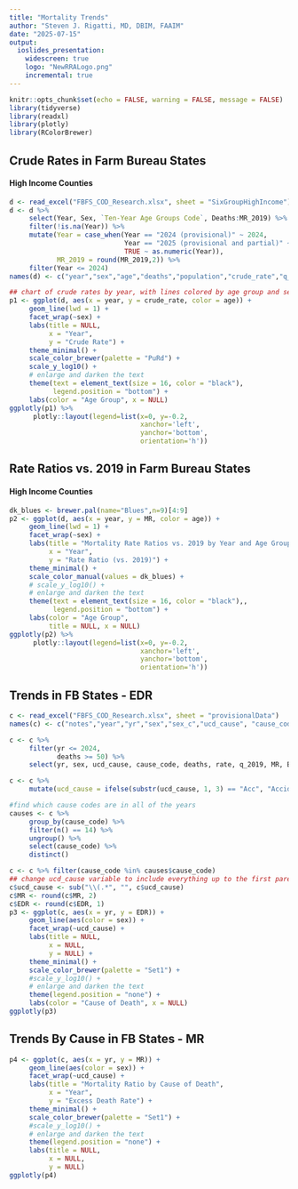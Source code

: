 ```yaml
---
title: "Mortality Trends"
author: "Steven J. Rigatti, MD, DBIM, FAAIM"
date: "2025-07-15"
output:
  ioslides_presentation:
    widescreen: true
    logo: "NewRRALogo.png"
    incremental: true
---
```


```r
knitr::opts_chunk$set(echo = FALSE, warning = FALSE, message = FALSE)
library(tidyverse)
library(readxl)
library(plotly)
library(RColorBrewer)

```



## Crude Rates in Farm Bureau States
#### High Income Counties

```r
d <- read_excel("FBFS_COD_Research.xlsx", sheet = "SixGroupHighIncome")
d <- d %>% 
     select(Year, Sex, `Ten-Year Age Groups Code`, Deaths:MR_2019) %>% 
     filter(!is.na(Year)) %>% 
     mutate(Year = case_when(Year == "2024 (provisional)" ~ 2024,
                             Year == "2025 (provisional and partial)" ~ 2025,
                             TRUE ~ as.numeric(Year)),
            MR_2019 = round(MR_2019,2)) %>% 
     filter(Year <= 2024)
names(d) <- c("year","sex","age","deaths","population","crude_rate","q_2019", "MR")

## chart of crude rates by year, with lines colored by age group and sex in panels
p1 <- ggplot(d, aes(x = year, y = crude_rate, color = age)) +
     geom_line(lwd = 1) +
     facet_wrap(~sex) +
     labs(title = NULL,
          x = "Year",
          y = "Crude Rate") +
     theme_minimal() +
     scale_color_brewer(palette = "PuRd") +
     scale_y_log10() +
     # enlarge and darken the text
     theme(text = element_text(size = 16, color = "black"),
           legend.position = "bottom") +
     labs(color = "Age Group", x = NULL)
ggplotly(p1) %>%
      plotly::layout(legend=list(x=0, y=-0.2,
                                 xanchor='left',
                                 yanchor='bottom',
                                 orientation='h'))
```

## Rate Ratios vs. 2019 in Farm Bureau States
#### High Income Counties

```r
dk_blues <- brewer.pal(name="Blues",n=9)[4:9]
p2 <- ggplot(d, aes(x = year, y = MR, color = age)) +
     geom_line(lwd = 1) +
     facet_wrap(~sex) +
     labs(title = "Mortality Rate Ratios vs. 2019 by Year and Age Group",
          x = "Year",
          y = "Rate Ratio (vs. 2019)") +
     theme_minimal() +
     scale_color_manual(values = dk_blues) +
     # scale_y_log10() +
     # enlarge and darken the text
     theme(text = element_text(size = 16, color = "black"),,
           legend.position = "bottom") +
     labs(color = "Age Group", 
          title = NULL, x = NULL)
ggplotly(p2) %>%
      plotly::layout(legend=list(x=0, y=-0.2,
                                 xanchor='left',
                                 yanchor='bottom',
                                 orientation='h'))
```

## Trends in FB States - EDR
```r
c <- read_excel("FBFS_COD_Research.xlsx", sheet = "provisionalData")
names(c) <- c("notes","year","yr","sex","sex_c","ucd_cause", "cause_code", "deaths", "population", "crude_rate", "rate", "q_2019", "MR", "EDR")

c <- c %>%
     filter(yr <= 2024,
            deaths >= 50) %>% 
     select(yr, sex, ucd_cause, cause_code, deaths, rate, q_2019, MR, EDR)

c <- c %>% 
     mutate(ucd_cause = ifelse(substr(ucd_cause, 1, 3) == "Acc", "Accidental Poisoning", ucd_cause))

#find which cause codes are in all of the years
causes <- c %>%
     group_by(cause_code) %>%
     filter(n() == 14) %>%
     ungroup() %>%
     select(cause_code) %>%
     distinct()

c <- c %>% filter(cause_code %in% causes$cause_code)
## change ucd_cause variable to include everything up to the first parenthesis
c$ucd_cause <- sub("\\(.*", "", c$ucd_cause)
c$MR <- round(c$MR, 2)
c$EDR <- round(c$EDR, 1)
p3 <- ggplot(c, aes(x = yr, y = EDR)) +
     geom_line(aes(color = sex)) +
     facet_wrap(~ucd_cause) +
     labs(title = NULL,
          x = NULL,
          y = NULL) +
     theme_minimal() +
     scale_color_brewer(palette = "Set1") +
     #scale_y_log10() +
     # enlarge and darken the text
     theme(legend.position = "none") +
     labs(color = "Cause of Death", x = NULL)
ggplotly(p3)

```

## Trends By Cause in FB States - MR
```r
p4 <- ggplot(c, aes(x = yr, y = MR)) +
     geom_line(aes(color = sex)) +
     facet_wrap(~ucd_cause) +
     labs(title = "Mortality Ratio by Cause of Death",
          x = "Year",
          y = "Excess Death Rate") +
     theme_minimal() +
     scale_color_brewer(palette = "Set1") +
     #scale_y_log10() +
     # enlarge and darken the text
     theme(legend.position = "none") +
     labs(title = NULL,
          x = NULL,
          y = NULL)
ggplotly(p4)
```


